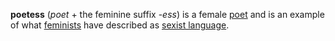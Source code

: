 '''poetess''' (''poet'' + the feminine suffix -''ess'') is a female [[poet]] and is an example of what [[feminism|feminists]] have described as [[non-sexist language|sexist language]].